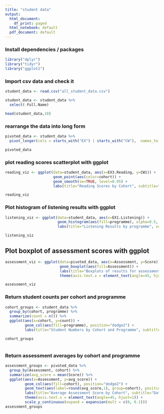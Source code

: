```yaml
---
title: "student data"
output:
  html_document:
    df_print: paged
  html_notebook: default
  pdf_document: default
---
```


### Install dependencies / packages
```r
library("dplyr")
library("tidyr")
library("ggplot2")
```

### Import csv data and check it
```r
student_data <- read.csv("all_student_data.csv")

student_data <- student_data %>%
  select(-Full.Name)

head(student_data,10)
```
### rearrange the data into long form
```r
pivoted_data <- student_data %>%
  pivot_longer(cols = starts_with("EX") | starts_with("CW"),  names_to = "Assessment", values_to = "Score")

pivoted_data


```


### plot reading scores scatterplot with ggplot
```r
reading_viz <- ggplot(data=student_data, aes(x=EX3.Reading, y=CW1)) +
                      geom_point(aes(color=cohort)) +
                      geom_smooth(se=TRUE, level=0.95) +
                      labs(title="Reading Scores by Cohort", subtitle="Data taken from RHUL students 2020/21", x="Reading Exam", y="CW1")

reading_viz

```

### Plot histogram of listening results with ggplot
``` r
listening_viz <- ggplot(data=student_data, aes(x=EX1.Listening)) +
                        geom_histogram(aes(fill=programme), alpha=0.5, bins=30) +
                        labs(title="Listening Results by programme", subtitle="Data from RHUL AES Results 2020/21", x="Listening Exam Score", y="Number of Students")

listening_viz
```

## Plot boxplot of assessment scores with ggplot
``` r
assessment_viz <- ggplot(data=pivoted_data, aes(x=Assessment, y=Score)) +
                         geom_boxplot(aes(fill=Assessment)) +
                         labs(title="Boxplots of results for assessments", subtitle="Data taken from RHUL 2020/21 AES students", x="Assessment Name", y="Score") +
                         theme(axis.text.x = element_text(angle=45, hjust=1))

assessment_viz


```
### Return student counts per cohort and programme

``` r
cohort_groups <- student_data %>%
  group_by(cohort, programme) %>%
  summarize(count = n()) %>%
  ggplot(aes(x=cohort, y=count)) +
         geom_col(aes(fill=programme), position="dodge2") +
         labs(title="Student Numbers by Cohort and Programme", subtitle="Data taken from RHUL AES Data 2020/21", x="Cohort", y="Number of Students")

cohort_groups



```

### Return assessment averages by cohort and programme
``` r
assessment_groups <- pivoted_data %>%
  group_by(Assessment, cohort) %>%
  summarize(avg_score = mean(Score)) %>%
  ggplot(aes(x=Assessment, y=avg_score)) +
         geom_col(aes(fill=cohort), position="dodge2") +
         geom_text(aes(label=round(avg_score,1), group=cohort), position=position_dodge(width=0.9), size=3, vjust=-0.5) +
         labs(title="Average Assessment Score by Cohort", subtitle="Data taken from RHUL AES Results 2020/21", x="Assessment", y="Average Score") +
         theme(axis.text.x = element_text(angle=45, hjust=1)) +
         scale_y_continuous(expand = expansion(mult = c(0, 0.1)))
assessment_groups
  
```
